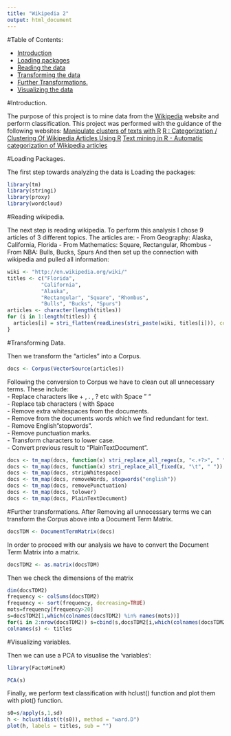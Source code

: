 ---
title: "Wikipedia 2"
output: html_document
---

#Table of Contents:

- [Introduction](#Introduction.)
- [Loading packages](#Loading Packages.)
- [Reading the data](#Reading wikipedia.)
- [Transforming the data](#Transforming Data.)
- [Further Transformations.](#Further transformations.)
- [Visualizing the data](#Visualizing variables.)

<div id='Introduction.'/>
#Introduction.

The purpose of this project is to mine data from the [Wikipedia](http://en.wikipedia.org/wiki/) website and perform classification.
This project was performed with the guidance of the following websites:
[Manipulate clusters of texts with R](https://dzone.com/articles/manipulate-clusters-of-texts)
[R : Categorization / Clustering Of Wikipedia Articles Using R](http://brazenly.blogspot.gr/2015/02/r-categorization-clustering-of.html)
[Text mining in R - Automatic categorization of Wikipedia articles](https://www.r-bloggers.com/text-mining-in-r-automatic-categorization-of-wikipedia-articles/)

<div id='Loading Packages.'/>
#Loading Packages.

The first step towards analyzing the data is Loading the packages:

```{r message=FALSE}
library(tm)
library(stringi)
library(proxy)
library(wordcloud)
```

<div id='Reading wikipedia.'/>
#Reading wikipedia.

The next step is reading wikipedia.
To perform this analysis I chose 9 articles of 3 different topics. The articles are:
- From Geography: Alaska, California, Florida
- From Mathematics: Square, Rectangular, Rhombus
- From NBA: Bulls, Bucks, Spurs
And then set up the connection with wikipedia and pulled all information:

```{r}
wiki <- "http://en.wikipedia.org/wiki/"
titles <- c("Florida",
           "California",
           "Alaska",
           "Rectangular", "Square", "Rhombus",
           "Bulls", "Bucks", "Spurs")
articles <- character(length(titles))
for (i in 1:length(titles)) {
  articles[i] = stri_flatten(readLines(stri_paste(wiki, titles[i])), col = " ")
}
```

<div id='Transforming Data.'/>
#Transforming Data.

Then we transform the "articles" into a Corpus.

```{r}
docs <- Corpus(VectorSource(articles))
```

Following the conversion to Corpus we have to clean out all unnecessary terms. These include:<br>
- Replace characters like + , . , ? etc with Space  " "<br>
- Replace tab characters (\t) with Space<br>
- Remove extra whitespaces from the documents.<br>
- Remove from the documents words which we find redundant for text.<br>
- Remove English "stopwords".<br> 
- Remove punctuation marks.<br>
- Transform characters to lower case.<br>
- Convert previous result to "PlainTextDocument".<br>

```{r}
docs <- tm_map(docs, function(x) stri_replace_all_regex(x, "<.+?>", " ")) 
docs <- tm_map(docs, function(x) stri_replace_all_fixed(x, "\t", " ")) 
docs <- tm_map(docs, stripWhitespace) 
docs <- tm_map(docs, removeWords, stopwords("english")) 
docs <- tm_map(docs, removePunctuation) 
docs <- tm_map(docs, tolower) 
docs <- tm_map(docs, PlainTextDocument) 
```

<div id='Further transformations.'/>
#Further transformations.
After Removing all unnecessary terms we can transform the Corpus above into a Document Term Matrix.

```{r}
docsTDM <- DocumentTermMatrix(docs)
```

In order to proceed with our analysis we have to convert the Document Term Matrix into a matrix.

```{r}
docsTDM2 <- as.matrix(docsTDM)
```

Then we check the dimensions of the matrix

```{r}
dim(docsTDM2) 
frequency <- colSums(docsTDM2)
frequency <- sort(frequency, decreasing=TRUE)
mots=frequency[frequency>20]
s=docsTDM2[1,which(colnames(docsTDM2) %in% names(mots))]
for(i in 2:nrow(docsTDM2)) s=cbind(s,docsTDM2[i,which(colnames(docsTDM2) %in% names(mots))])
colnames(s) <- titles
```

<div id='Visualizing variables.'/>
#Visualizing variables.

Then we can use a PCA to visualise the 'variables':

```{r include= FALSE}
library(FactoMineR)
```
```{r}
PCA(s)
```

Finally, we perform text classification with hclust() function and plot them with plot() function.

```{r}
s0=s/apply(s,1,sd)
h <- hclust(dist(t(s0)), method = "ward.D")
plot(h, labels = titles, sub = "")
```
